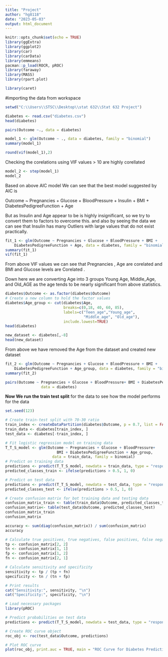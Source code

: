 ---
title: "Project"
author: "hg8118"
date: "2023-05-03"
output: html_document
---

```{r setup, include=FALSE}
knitr::opts_chunk$set(echo = TRUE)
library(ggExtra)
library(ggplot2)
library(car)
library(carData)
library(emmeans)
pacman::p_load(ROCR, pROC)
library(faraway)
library(MASS)
library(rpart.plot)
```

```{r, echo = FALSE}
library(caret)
```

#importing the data from workspace

```{r}
setwd("C:\\Users\\STSC\\Desktop\\stat 632\\Stat 632 Project")

```

```{r}
diabetes <- read.csv("diabetes.csv")
head(diabetes)
```

```{r}
pairs(Outcome ~., data = diabetes)
```

```{r}
model_1 <- glm(Outcome ~ ., data = diabetes, family = "binomial")
summary(model_1)
```

```{r}
round(vif(model_1),2)

```

Checking the corelations using VIF values \> 10 are highly corellated

```{r}
model_2 <- step(model_1) 
model_2

```

Based on above AIC model We can see that the best model suggested by AIC is

Outcome \~ Pregnancies + Glucose + BloodPressure + Insulin + BMI + DiabetesPedigreeFunction + Age

But as Insulin and Age appear to be is highly insignificant, so we try to convert them to factors to overcome this. and also by seeing the data we can see that Insulin has many Outliers with large values that do not exist practically.

```{r}
fit_1 <- glm(Outcome ~ Pregnancies + Glucose + BloodPressure + BMI + 
    DiabetesPedigreeFunction + Age, data = diabetes, family = "binomial")
summary(fit_1)
vif(fit_1)
```

From above VIF values we can see that Pregnancies , Age are corelated and BMI and Glucose levels are Corelated .

Down here we are converting Age into 3 groups Young Age, Middle_Age, and Old_AGE as the age tends to be nearly significant from above statistics.

```{r}
diabetes$Outcome <- as.factor(diabetes$Outcome)
# Create a new column to hold the factor values
diabetes$Age_group <- cut(diabetes$Age, 
                          breaks=c(0,18, 40, 60, 85), 
                          labels=c("Teen_age","Young_age",
                                   "Middle_age", "Old_age"), 
                          include.lowest=TRUE)
head(diabetes)
```

```{r}
new_dataset <- diabetes[,-8]
head(new_dataset)
```

From above we have removed the Age from the dataset and created new dataset

```{r}
fit_2 <- glm(Outcome ~ Pregnancies + Glucose + BloodPressure + BMI + 
    DiabetesPedigreeFunction + Age_group, data = diabetes, family = "binomial")
summary(fit_2)
```

```{r}
pairs(Outcome ~ Pregnancies + Glucose + BloodPressure+ BMI + DiabetesPedigreeFunction + Age_group,
                data = diabetes)
```

**Now We run the train test split** for the data to see how the model performs for the data

```{r}
set.seed(123)

# Create train-test split with 70-30 ratio
train_index <- createDataPartition(diabetes$Outcome, p = 0.7, list = FALSE)
train_data <- diabetes[train_index, ]
test_data <- diabetes[-train_index, ]

# Fit logistic regression model on training data
T_T_S_model <- glm(Outcome ~ Pregnancies + Glucose + BloodPressure+
                       BMI + DiabetesPedigreeFunction + Age_group, 
                     data = train_data, family = binomial)
# Predict on training data 
predictions <- predict(T_T_S_model, newdata = train_data, type = "response")
predicted_classes_train <- ifelse(predictions > 0.5, 1, 0)

# Predict on test data
predictions <- predict(T_T_S_model, newdata = test_data, type = "response")
predicted_classes_test <- ifelse(predictions > 0.5, 1, 0)

# Create confusion matrix for bot training data and testing data 
confusion_matrix_train <- table(train_data$Outcome, predicted_classes_train)
confusion_matrix<- table(test_data$Outcome, predicted_classes_test)
confusion_matrix_train
confusion_matrix

```

```{r}
accuracy <- sum(diag(confusion_matrix)) / sum(confusion_matrix)
accuracy
```

```{r}
# Calculate true positives, true negatives, false positives, false negatives
tp <- confusion_matrix[2, 2]
tn <- confusion_matrix[1, 1]
fp <- confusion_matrix[1, 2]
fn <- confusion_matrix[2, 1]

# Calculate sensitivity and specificity
sensitivity <- tp / (tp + fn)
specificity <- tn / (tn + fp)

# Print results
cat("Sensitivity:", sensitivity, "\n")
cat("Specificity:", specificity, "\n")

```

```{r}
# Load necessary packages
library(pROC)

# Predict probabilities on test data
predictions <- predict(T_T_S_model, newdata = test_data, type = "response")

# Create ROC curve object
roc_obj <- roc(test_data$Outcome, predictions)

# Plot ROC curve
plot(roc_obj, print.auc = TRUE, main = "ROC Curve for Diabetes Prediction")
```

